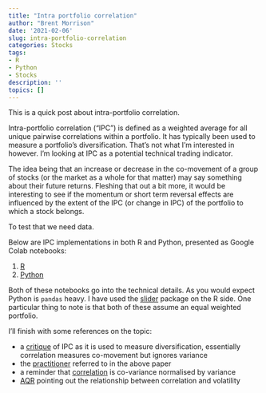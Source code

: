 ```yaml
---
title: "Intra portfolio correlation"
author: "Brent Morrison"
date: '2021-02-06'
slug: intra-portfolio-correlation
categories: Stocks
tags:
- R
- Python
- Stocks
description: ''
topics: []
---
```


This is a quick post about intra-portfolio correlation.  

Intra-portfolio correlation ("IPC") is defined as a weighted average for all unique pairwise correlations within a portfolio.  It has typically been used to measure a portfolio's diversification.  That's not what I'm interested in however.  I'm looking at IPC as a potential technical trading indicator.   

The idea being that an increase or decrease in the co-movement of a group of stocks (or the market as a whole for that matter) may say something about their future returns.  Fleshing that out a bit more, it would be interesting to see if the momentum or short term reversal effects are influenced by the extent of the IPC (or change in IPC) of the portfolio to which a stock belongs.  

To test that we need data.  

Below are IPC implementations in both R and Python, presented as Google Colab notebooks:  

1.  [R](https://nbviewer.jupyter.org/github/Brent-Morrison/Misc_scripts/blob/master/rolling_ipc_r.ipynb)
2.  [Python](https://nbviewer.jupyter.org/github/Brent-Morrison/Misc_scripts/blob/master/rolling_ipc_py.ipynb)

Both of these notebooks go into the technical details.  As you would expect Python is ```pandas``` heavy.  I have used the [slider](https://cran.r-project.org/web/packages/slider/vignettes/slider.html) package on the R side.  One particular thing to note is that both of these assume an equal weighted portfolio.

I'll finish with some references on the topic:

- a [critique](https://papers.ssrn.com/sol3/papers.cfm?abstract_id=2155136) of IPC as it is used to measure diversification, essentially correlation measures co-movement but ignores variance
- the [practitioner](https://gravityinvestments.com/docs/investment_advisor_jan2010.pdf) referred to in the above paper
- a reminder that [correlation](https://web.stanford.edu/class/archive/cs/cs109/cs109.1178/lectureHandouts/150-covariance.pdf) is co-variance normalised by variance
- [AQR](https://www.aqr.com/Insights/Perspectives/Betting-Against-Correlation) pointing out the relationship between correlation and volatility
